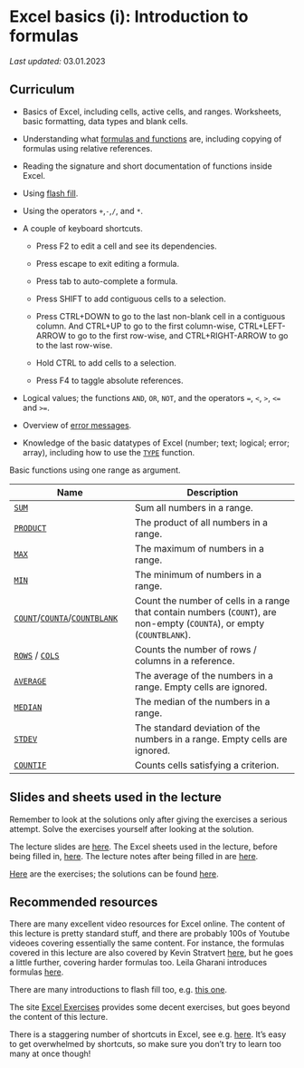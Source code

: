 # Excel basics (i): Introduction to formulas

*Last updated:* 03.01.2023


## Curriculum

-   Basics of Excel, including cells, active cells, and ranges. Worksheets, basic formatting, data types and blank cells.

-   Understanding what [formulas and functions](https://exceljet.net/articles/excel-formulas-and-functions) are, including copying of formulas using relative references.

-   Reading the signature and short documentation of functions inside Excel.

-   Using [flash fill](https://support.microsoft.com/en-us/office/save-time-with-flash-fill-9159216a-75a0-4c11-82e6-8eca29cb3b89).

-   Using the operators `+`,`-`,`/`, and `*`.

-   A couple of keyboard shortcuts.

    -   Press F2 to edit a cell and see its dependencies.

    -   Press escape to exit editing a formula.

    -   Press tab to auto-complete a formula.
    
    - Press SHIFT to add contiguous cells to a selection.
    
    - Press CTRL+DOWN to go to the last non-blank cell in a contiguous column. And CTRL+UP to go to the first column-wise, CTRL+LEFT-ARROW to go to the first row-wise, and CTRL+RIGHT-ARROW to go to the last row-wise.
    
    - Hold CTRL to add cells to a selection.
    
    - Press F4 to taggle absolute references.

- Logical values; the functions `AND`, `OR`, `NOT`, and the operators `=`, `<`, `>`, `<=` and `>=`.

- Overview of [error messages](https://exceljet.net/articles/excel-formula-errors).

- Knowledge of the basic datatypes of Excel (number; text; logical; error; array), including how to use the [`TYPE`](https://exceljet.net/functions/type-function#:~:text=The%20Excel%20TYPE%20function%20returns,value%20in%20a%20particular%20cell) function.

Basic functions using one range as argument.

| Name      | Description  |
| --------- | ------------ |
| [`SUM`](https://exceljet.net/functions/sum-function)     | Sum all numbers in a range.
| [`PRODUCT`](https://exceljet.net/functions/product-function) | The product of all numbers in a range.
| [`MAX`](https://exceljet.net/functions/max-function)     | The maximum of numbers in a range.
| [`MIN`](https://exceljet.net/functions/min-function)     | The minimum of numbers in a range.
| [`COUNT`](https://exceljet.net/functions/count-function)/[`COUNTA`](https://exceljet.net/functions/counta-function)/[`COUNTBLANK`](https://exceljet.net/functions/countblank-function)| Count the number of cells in a range that contain numbers (`COUNT`), are non-empty (`COUNTA`), or empty (`COUNTBLANK`).
| [`ROWS`](https://exceljet.net/functions/rows-function) / [`COLS`](https://exceljet.net/functions/cols-function) | Counts the number of rows / columns in a reference.
| [`AVERAGE`](https://exceljet.net/functions/average-function) | The average of the numbers in a range. Empty cells are ignored.
| [`MEDIAN`](https://exceljet.net/functions/median-function)  | The median of the numbers in a range.
| [`STDEV`](https://exceljet.net/functions/stdev-function) | The standard deviation of the numbers in a range. Empty cells are ignored.
| [`COUNTIF`](https://exceljet.net/functions/countif-function) | Counts cells satisfying a criterion.

## Slides and sheets used in the lecture
::: {.warning}
Remember to look at the solutions only after giving the exercises a serious attempt. Solve the exercises yourself after looking at the solution.
:::

The lecture slides are [here](https://rawcdn.githack.com/BI-DS/ELE-3915/8fb93ac2fc77767f01d2afc605c9c9907f3022e8/slides/lecture01.html). The Excel sheets used in the lecture, before being filled in, [here](https://github.com/BI-DS/ELE-3915/blob/main/slides/lecture01.xlsx). The lecture notes after being filled in are [here](https://github.com/BI-DS/ELE-3915/blob/main/slides/lecture01-filled.xlsx).

[Here](https://github.com/BI-DS/ELE-3915/blob/main/slides/exercises01.xlsx) are the exercises; the solutions can be found [here](https://github.com/BI-DS/ELE-3915/blob/main/slides/exercises01-solutions.xlsx).


## Recommended resources
There are many excellent video resources for Excel online. The content of this lecture is pretty standard stuff, and there are probably 100s of Youtube videoes covering essentially the same content. For instance, the formulas covered in this lecture are also covered by Kevin Stratvert [here](https://www.youtube.com/watch?v=Jl0Qk63z2ZY&ab_channel=KevinStratvert), but he goes a little further, covering harder formulas too. Leila Gharani introduces formulas [here](https://www.youtube.com/watch?v=y1126PQ5zRU&ab_channel=LeilaGharani).

There are many introductions to flash fill too, e.g. [this one](https://www.youtube.com/watch?v=1KimYFzET1w&ab_channel=LeilaGharani).

The site [Excel Exercises](https://excelexercises.com/) provides some decent exercises, but goes beyond the content of this lecture.

There is a staggering number of shortcuts in Excel, see e.g. [here](https://support.microsoft.com/en-us/office/keyboard-shortcuts-in-excel-1798d9d5-842a-42b8-9c99-9b7213f0040f). It's easy to get overwhelmed by shortcuts, so make sure you don't try to learn too many at once though!